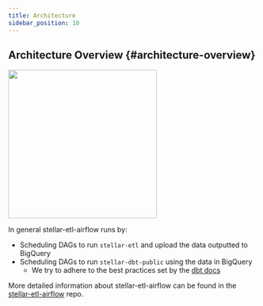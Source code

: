 ```yaml
---
title: Architecture
sidebar_position: 10
---
```



## Architecture Overview {#architecture-overview}

<img src={stellar_etl_airflow_arch} width="300" />

In general stellar-etl-airflow runs by:

- Scheduling DAGs to run `stellar-etl` and upload the data outputted to BigQuery
- Scheduling DAGs to run `stellar-dbt-public` using the data in BigQuery
  - We try to adhere to the best practices set by the [dbt docs](https://docs.getdbt.com/docs/build/projects)

More detailed information about stellar-etl-airflow can be found in the [stellar-etl-airflow](https://github.com/stellar/stellar-etl-airflow/tree/master) repo.
